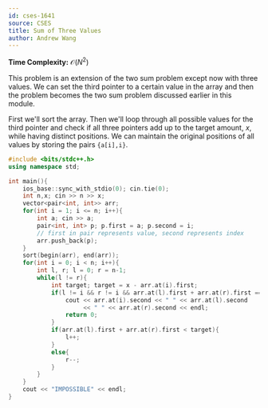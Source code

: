 ```yaml
---
id: cses-1641
source: CSES
title: Sum of Three Values
author: Andrew Wang
---
```


**Time Complexity:** $\mathcal{O}(N^2)$

This problem is an extension of the two sum problem except now with three values. We can set the third pointer to a certain value in the array and then the problem becomes the two sum problem discussed earlier in this module.

First we'll sort the array. Then we'll loop through all possible values for the third pointer and check if all three pointers add up to the target amount, $x$, while having distinct positions. We can maintain the original positions of all values by storing the pairs `{a[i],i}`.

```cpp
#include <bits/stdc++.h>
using namespace std;

int main(){
	ios_base::sync_with_stdio(0); cin.tie(0);
	int n,x; cin >> n >> x;
	vector<pair<int, int>> arr;
	for(int i = 1; i <= n; i++){
		int a; cin >> a;
		pair<int, int> p; p.first = a; p.second = i;
		// first in pair represents value, second represents index
		arr.push_back(p);
	}
	sort(begin(arr), end(arr));
	for(int i = 0; i < n; i++){
		int l, r; l = 0; r = n-1;
		while(l != r){
			int target; target = x - arr.at(i).first;
			if(l != i && r != i && arr.at(l).first + arr.at(r).first == target){
				cout << arr.at(i).second << " " << arr.at(l).second
					 << " " << arr.at(r).second << endl;
				return 0;
			}
			if(arr.at(l).first + arr.at(r).first < target){
				l++;
			}
			else{
				r--;
			}
		}
	}
	cout << "IMPOSSIBLE" << endl;
}
```
